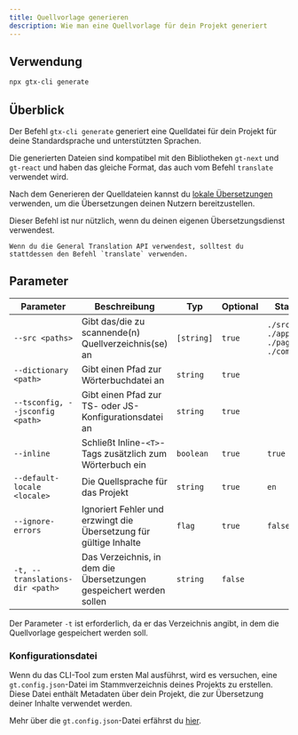 ```yaml
---
title: Quellvorlage generieren
description: Wie man eine Quellvorlage für dein Projekt generiert
---
```

## Verwendung

```bash
npx gtx-cli generate
```

## Überblick

Der Befehl `gtx-cli generate` generiert eine Quelldatei für dein Projekt für deine Standardsprache und unterstützten Sprachen.

Die generierten Dateien sind kompatibel mit den Bibliotheken `gt-next` und `gt-react` und haben das gleiche Format, das auch vom Befehl `translate` verwendet wird.

Nach dem Generieren der Quelldateien kannst du [lokale Übersetzungen](/docs/next/reference/local-tx) verwenden, um die Übersetzungen deinen Nutzern bereitzustellen.

<Callout type="info">
    Dieser Befehl ist nur nützlich, wenn du deinen eigenen Übersetzungsdienst verwendest.

    Wenn du die General Translation API verwendest, solltest du stattdessen den Befehl `translate` verwenden.
</Callout>

## Parameter

| Parameter       | Beschreibung                                      | Typ    | Optional | Standard         |
|-----------------|--------------------------------------------------|---------|----------|-----------------|
| `--src <paths>`   | Gibt das/die zu scannende(n) Quellverzeichnis(se) an                     | `[string]`  | `true`     | `./src && ./app && ./pages && ./components`      |
| `--dictionary <path>`    | Gibt einen Pfad zur Wörterbuchdatei an                | `string`  | `true`     |                 |
| `--tsconfig, --jsconfig <path>`| Gibt einen Pfad zur TS- oder JS-Konfigurationsdatei an | `string`  | `true`     |                 |
| `--inline`        | Schließt Inline-`<T>`-Tags zusätzlich zum Wörterbuch ein     | `boolean` | `true`     | `true`            |
| `--default-locale <locale>`| Die Quellsprache für das Projekt                  | `string`  | `true`     |  `en`               |
| `--ignore-errors` | Ignoriert Fehler und erzwingt die Übersetzung für gültige Inhalte       | `flag` | `true`     | `false`           |
| `-t, --translations-dir <path>`    | Das Verzeichnis, in dem die Übersetzungen gespeichert werden sollen  | `string`  | `false`     |            |

Der Parameter `-t` ist erforderlich, da er das Verzeichnis angibt, in dem die Quellvorlage gespeichert werden soll.


### Konfigurationsdatei

Wenn du das CLI-Tool zum ersten Mal ausführst, wird es versuchen, eine `gt.config.json`-Datei im Stammverzeichnis deines Projekts zu erstellen.
Diese Datei enthält Metadaten über dein Projekt, die zur Übersetzung deiner Inhalte verwendet werden.

Mehr über die `gt.config.json`-Datei erfährst du [hier](/docs/cli/reference/config).
